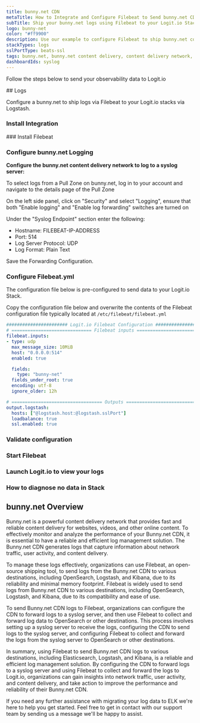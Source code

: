 ```yaml
---
title: bunny.net CDN
metaTitle: How to Integrate and Configure Filebeat to Send bunny.net CDN Logs
subTitle: Ship your bunny.net logs using Filebeat to your Logit.io Stack
logo: bunny-net
color: "#ff9900"
description: Use our example to configure Filebeat to ship bunny.net content delivery logs to your Logit.io stacks. Configure Filebeat to send bunny.net logs to Logstash or Elastic.
stackTypes: logs
sslPortType: beats-ssl
tags: bunny.net, bunny.net content delivery, content delivery network, cdn, syslog, beats, logs, filebeat, file ,files, text, Bunny Net
dashboardIds: syslog
---
```


Follow the steps below to send your observability data to Logit.io

<Steps>
  ## Logs

  Configure a bunny.net to ship logs via Filebeat to your Logit.io stacks via Logstash.
  
  ### Install Integration
  <InstallIntegration/>
  ### Install Filebeat

  <InstallFilebeat />

  ### Configure bunny.net Logging

  __Configure the bunny.net content delivery network to log to a syslog server:__

  To select logs from a Pull Zone on bunny.net, log in to your account 
  and navigate to the details page of the Pull Zone
  
  On the left side panel, click on "Security" and select "Logging", ensure that 
  both "Enable logging" and "Enable log forwarding" switches are turned on
  
  Under the "Syslog Endpoint" section enter the following:
  
  - Hostname: FILEBEAT-IP-ADDRESS
  - Port: 514
  - Log Server Protocol: UDP
  - Log Format: Plain Text

  Save the Forwarding Configuration.

  ### Configure Filebeat.yml

The configuration file below is pre-configured to send data to your Logit.io Stack.
        
Copy the configuration file below and overwrite the contents of the Filebeat 
configuration file typically located at `/etc/filebeat/filebeat.yml`

```yml copy showLineNumbers /@logstash.host/ /@logstash.sslPort/
####################### Logit.io Filebeat Configuration ########################
# ============================== Filebeat inputs ===============================
filebeat.inputs:
- type: udp
  max_message_size: 10MiB
  host: "0.0.0.0:514"
  enabled: true

  fields:
    type: "bunny-net"
  fields_under_root: true
  encoding: utf-8
  ignore_older: 12h

# ================================== Outputs ===================================
output.logstash:
  hosts: ["@logstash.host:@logstash.sslPort"]
  loadbalance: true
  ssl.enabled: true
```

  ### Validate configuration

  <ValidateBeat beatname="filebeat" />

  ### Start Filebeat

  <StartFilebeat />

  ### Launch Logit.io to view your logs

  <LaunchStack utmMedium="logs" utmCampaign="bunnycdn" source="bunny_net_content_delivery" />

  ### How to diagnose no data in Stack

  <DiagnoseNoData />

</Steps>

## bunny.net Overview

Bunny.net is a powerful content delivery network that provides fast and reliable 
content delivery for websites, videos, and other online content. To effectively 
monitor and analyze the performance of your Bunny.net CDN, it is essential to 
have a reliable and efficient log management solution. The Bunny.net CDN generates 
logs that capture information about network traffic, user activity, and content delivery.

To manage these logs effectively, organizations can use Filebeat, an open-source 
shipping tool, to send logs from the Bunny.net CDN to various destinations, including 
OpenSearch, Logstash, and Kibana, due to its reliability and minimal memory footprint. 
Filebeat is widely used to send logs from Bunny.net CDN to various destinations, 
including OpenSearch, Logstash, and Kibana, due to its compatibility and ease of use.

To send Bunny.net CDN logs to Filebeat, organizations can configure the CDN to forward 
logs to a syslog server, and then use Filebeat to collect and forward log data to 
OpenSearch or other destinations. This process involves setting up a syslog server to 
receive the logs, configuring the CDN to send logs to the syslog server, and configuring 
Filebeat to collect and forward the logs from the syslog server to OpenSearch or other destinations.

In summary, using Filebeat to send Bunny.net CDN logs to various destinations, including 
Elasticsearch, Logstash, and Kibana, is a reliable and efficient log management solution. 
By configuring the CDN to forward logs to a syslog server and using Filebeat to collect and 
forward the logs to Logit.io, organizations can gain insights into network traffic, user activity, 
and content delivery, and take action to improve the performance and reliability of their Bunny.net CDN.

If you need any further assistance with migrating your log data to ELK we're 
here to help you get started. Feel free to get in contact with our support team by 
sending us a message <IntercomButton text="via live chat" />  we'll be happy to assist.